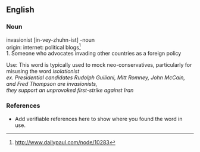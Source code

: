 ==English==

===Noun===
{{en-noun}}
invasionist [in-vey-zhuhn-ist] -noun</br>
origin: internet: political blogs<ref>[[http://www.dailypaul.com/node/10283]]</ref></br>
1. Someone who advocates invading other countries as a foreign policy</br>

Use: This word is typically used to mock neo-conservatives, particularly for misusing the word <i>isolationist</i></br>
<i>ex. Presidential candidates Rudolph Guiliani, Mitt Romney, John McCain, and Fred Thompson are invasionists, </br>   they support an unprovoked first-strike against Iran</i>



===References===
*Add verifiable references here to show where you found the word in use.